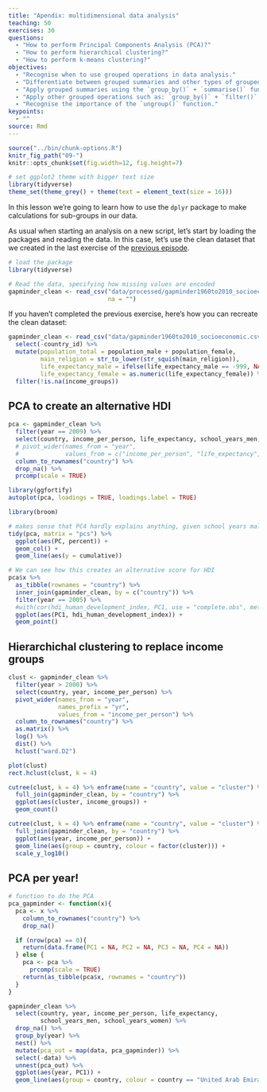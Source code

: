 ```yaml
---
title: "Apendix: multidimensional data analysis"
teaching: 50
exercises: 30
questions:
  - "How to perform Principal Components Analysis (PCA)?"
  - "How to perform hierarchical clustering?"
  - "How to perform k-means clustering?"
objectives:
  - "Recognise when to use grouped operations in data analysis."
  - "Differentiate between grouped summaries and other types of grouped operations."
  - "Apply grouped summaries using the `group_by()` + `summarise()` functions."
  - "Apply other grouped operations such as: `group_by()` + `filter()` and `group_by()` + `mutate()`."
  - "Recognise the importance of the `ungroup()` function."
keypoints:
  - ""
source: Rmd
---
```


  ```r
source("../bin/chunk-options.R")
knitr_fig_path("09-")
knitr::opts_chunk$set(fig.width=12, fig.height=7)
```

```r
# set ggplot2 theme with bigger text size
library(tidyverse)
theme_set(theme_grey() + theme(text = element_text(size = 16)))
```


In this lesson we're going to learn how to use the `dplyr` package to make calculations
for sub-groups in our data.

As usual when starting an analysis on a new script, let's start by loading the
packages and reading the data. In this case, let's use the clean dataset that we
created in the last exercise of the
[previous episode]({{ page.root }}{% link _episodes/05-manipulate_observations_dplyr.md %}).

```r
# load the package
library(tidyverse)

# Read the data, specifying how missing values are encoded
gapminder_clean <- read_csv("data/processed/gapminder1960to2010_socioeconomic_clean.csv",
                            na = "")
```

If you haven't completed the previous exercise, here's how you can recreate the
clean dataset:

```r
gapminder_clean <- read_csv("data/gapminder1960to2010_socioeconomic.csv", na = "") %>%
  select(-country_id) %>%
  mutate(population_total = population_male + population_female,
         main_religion = str_to_lower(str_squish(main_religion)),
         life_expectancy_male = ifelse(life_expectancy_male == -999, NA, life_expectancy_male),
         life_expectancy_female = as.numeric(life_expectancy_female)) %>%
  filter(!is.na(income_groups))
```


## PCA to create an alternative HDI

```r
pca <- gapminder_clean %>%
  filter(year == 2009) %>%
  select(country, income_per_person, life_expectancy, school_years_men, school_years_women) %>%
  # pivot_wider(names_from = "year",
  #             values_from = c("income_per_person", "life_expectancy", "school_years_women", "school_years_men")) %>%
  column_to_rownames("country") %>%
  drop_na() %>%
  prcomp(scale = TRUE)

library(ggfortify)
autoplot(pca, loadings = TRUE, loadings.label = TRUE)

library(broom)

# makes sense that PC4 hardly explains anything, given school years male/female being very highly correlated
tidy(pca, matrix = "pcs") %>%
  ggplot(aes(PC, percent)) +
  geom_col() +
  geom_line(aes(y = cumulative))

# We can see how this creates an alternative score for HDI
pca$x %>%
  as_tibble(rownames = "country") %>%
  inner_join(gapminder_clean, by = c("country")) %>%
  filter(year == 2005) %>%
  #with(cor(hdi_human_development_index, PC1, use = "complete.obs", method = "spearman"))
  ggplot(aes(PC1, hdi_human_development_index)) +
  geom_point()
```


## Hierarchichal clustering to replace income groups

```r
clust <- gapminder_clean %>%
  filter(year > 2000) %>%
  select(country, year, income_per_person) %>%
  pivot_wider(names_from = "year",
              names_prefix = "yr",
              values_from = "income_per_person") %>%
  column_to_rownames("country") %>%
  as.matrix() %>%
  log() %>%
  dist() %>%
  hclust("ward.D2")

plot(clust)
rect.hclust(clust, k = 4)
```

```r
cutree(clust, k = 4) %>% enframe(name = "country", value = "cluster") %>%
  full_join(gapminder_clean, by = "country") %>%
  ggplot(aes(cluster, income_groups)) +
  geom_count()
```

```r
cutree(clust, k = 4) %>% enframe(name = "country", value = "cluster") %>%
  full_join(gapminder_clean, by = "country") %>%
  ggplot(aes(year, income_per_person)) +
  geom_line(aes(group = country, colour = factor(cluster))) +
  scale_y_log10()
```


## PCA per year!

```r
# function to do the PCA
pca_gapminder <- function(x){
  pca <- x %>%
    column_to_rownames("country") %>%
    drop_na()

  if (nrow(pca) == 0){
    return(data.frame(PC1 = NA, PC2 = NA, PC3 = NA, PC4 = NA))
  } else {
    pca <- pca %>%
      prcomp(scale = TRUE)
    return(as_tibble(pca$x, rownames = "country"))
  }
}

gapminder_clean %>%
  select(country, year, income_per_person, life_expectancy,
         school_years_men, school_years_women) %>%
  drop_na() %>%
  group_by(year) %>%
  nest() %>%
  mutate(pca_out = map(data, pca_gapminder)) %>%
  select(-data) %>%
  unnest(pca_out) %>%
  ggplot(aes(year, PC1)) +
  geom_line(aes(group = country, colour = country == "United Arab Emirates"))
```



